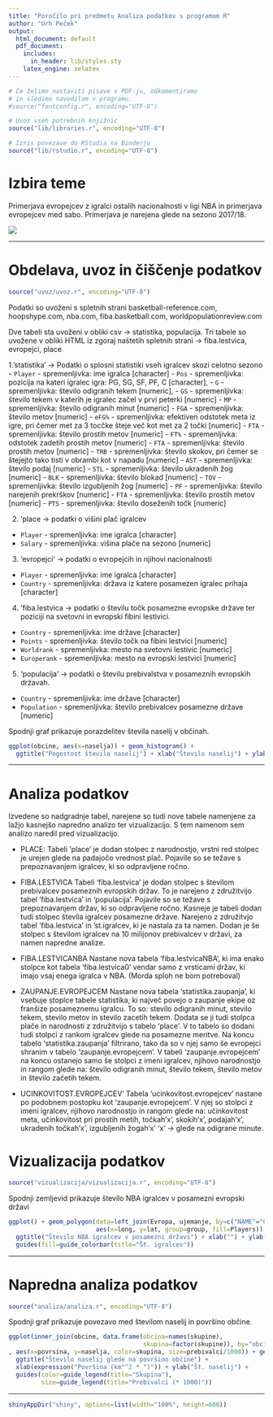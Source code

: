 ```yaml
---
title: "Poročilo pri predmetu Analiza podatkov s programom R"
author: "Urh Peček"
output:
  html_document: default
  pdf_document:
    includes:
      in_header: lib/styles.sty
    latex_engine: xelatex
---
```


```r
# Če želimo nastaviti pisave v PDF-ju, odkomentiramo
# in sledimo navodilom v programu.
#source("fontconfig.r", encoding="UTF-8")

# Uvoz vseh potrebnih knjižnic
source("lib/libraries.r", encoding="UTF-8")
```

```r
# Izris povezave do RStudia na Binderju
source("lib/rstudio.r", encoding="UTF-8")
```

# Izbira teme

Primerjava evropejcev z igralci ostalih nacionalnosti v ligi NBA in primerjava evropejcev med sabo.
Primerjava je narejena glede na sezono 2017/18.

![](slike/NBAlog.png)

***

# Obdelava, uvoz in čiščenje podatkov

```r
source("uvoz/uvoz.r", encoding="UTF-8")
```

Podatki so uvoženi s spletnih strani basketball-reference.com, hoopshype.com,
nba.com, fiba.basketball.com, worldpopulationreview.com

Dve tabeli sta uvoženi v obliki csv -> statistika, populacija.
Tri tabele so uvožene v obliki HTML iz zgoraj naštetih spletnih strani -> fiba.lestvica, evropejci, place

1.'statistika' -> Podatki o splosni statistiki vseh igralcev skozi celotno sezono
  - `Player` - spremenljivka: ime igralca [character]
  - `Pos` - spremenljivka: pozicija na kateri igralec igra: PG, SG, SF, PF, C [character],
  - `G` - spremenljivka: število odigranih tekem [numeric],
  - `GS` - spremenljivka: število tekem v katerih je igralec začel v prvi peterki [numeric]
  - `MP` - spremenljivka: število odigranih minut [numeric]
  - `FGA` - spremenljivka: število metov [numeric]
  - `eFG%` - spremenljivka: efektiven odstotek meta iz igre, pri čemer met za 3 tocčke šteje več kot met za 2 točki [numeric]
  - `FTA` - spremenljivka: število prostih metov [numeric]
  - `FT%` - spremenljivka: odstotek zadetih prostih metov [numeric]
  - `FTA` - spremenljivka: število prostih metov [numeric]
  - `TRB` - spremenljivka: število skokov, pri čemer se štejejto tako tisti v obrambi kot v napadu [numeric]
  - `AST` - spremenljivka: število podaj [numeric]
  - `STL` - spremenljivka: število ukradenih žog [numeric]
  - `BLK` - spremenljivka: število blokad [numeric]
  - `TOV` - spremenljivka: število izgubljenih žog [numeric]
  - `PF` - spremenljivka: število narejenih prekrškov [numeric]
  - `FTA` - spremenljivka: število prostih metov [numeric]
  - `PTS` - spremenljivka: število doseženih točk [numeric]
  
  
2. 'place -> podatki o višini plač igralcev
  - `Player` - spremenljivka: ime igralca [character]
  - `Salary` - spremenljivka: višina plače na sezono [numeric]

3. 'evropejci' -> podatki o evropejcih in njihovi nacionalnosti
  - `Player` - spremenljivka: ime igralca [character]
  - `Country` - spremenljivka: država iz katere posamezen igralec prihaja [character]
  
4. 'fiba.lestvica -> podatki o številu točk posamezne evropske države ter poziciji na svetovni in evropski fibini lestivici.
  - `Country` - spremenljivka: ime države [character]
  - `Points` - spremenljivka: število točk na fibini lestvici [numeric]
  - `Worldrank` - spremenljivka: mesto na svetovni lestivic [numeric]
  - `Europerank` - spremenljivka: mesto na evropski lestvici [numeric]
  
5. 'populacija' -> podatki o številu prebivalstva v posameznih evropskih državah.
  - `Country` - spremenljivka: ime države [character]
  - `Population` - spremenljivka: število prebivalcev posamezne države [numeric]


 

Spodnji graf prikazuje porazdelitev števila naselij v občinah.

```r
ggplot(obcine, aes(x=naselja)) + geom_histogram() +
  ggtitle("Pogostost števila naselij") + xlab("Število naselij") + ylab("Število občin")
```

***

# Analiza podatkov

Izvedene so nadgradnje tabel, narejene so tudi nove tabele namenjene za lažjo kasnejšo napredno analizo ter vizualizacijo. S tem namenom sem analizo naredil pred vizualizacijo.

- PLACE:
Tabeli 'place' je dodan stolpec z narodnostjo, vrstni red stolpec je urejen glede na padajočo vrednost plač.
Pojavile so se težave s prepoznavanjem igralcev, ki so odpravljene ročno.

- FIBA.LESTVICA
Tabeli 'fiba.lestvica' je dodan stolpec s številom prebivalcev posameznih evropskih držav. 
To je narejeno z združitvijo tabel 'fiba.lestvica' in 'populacija'.
Pojavile so se težave s prepoznavanjem držav, ki so odpravljene ročno.
Kasneje je tabeli dodan tudi stolpec števila igralcev posamezne države.
Narejeno z združitvjo tabel 'fiba.lestvica' in 'st.igralcev, ki je nastala za ta namen.
Dodan je še stolpec s številom igralcev na 10 milijonov prebivalcev v državi, za namen napredne analize.

- FIBA.LESTVICANBA
Nastane nova tabela 'fiba.lestvicaNBA', ki ima enako stolpce kot tabela 'fiba.lestvica0' vendar samo z vrsticami držav, ki imajo vsaj enega igralca v NBA.
(Morda sploh ne bom potreboval)

- ZAUPANJE.EVROPEJCEM
Nastane nova tabela 'statistika.zaupanja', ki vsebuje stoplce tabele statistika, ki največ povejo o zaupanje ekipe oz franšize posameznemu igralcu.
To so: stevilo odigranih minut, stevilo tekem, stevilo metov in stevilo zacetih tekem.
Dodata se ji tudi stolpca plače in narodnosti z združitvijo s tabelo 'place'.
V to tabelo so dodani tudi stolpci z rankom igralcev glede na posamezne meritve.
Na koncu tabelo 'statistika.zaupanja' filtrirano, tako da so v njej samo še evropejci shranim v tabelo 'zaupanje.evropejcem'.
V tabeli 'zaupanje.evropejcem' na koncu ostanejo samo še stolpci z imeni igralcev, njihovo narodnostjo in rangom glede na:
število odigranih minut, število tekem, število metov in število začetih tekem.

- UCINKOVITOST.EVROPEJCEV'
Tabela 'ucinkovitost.evropejcev' nastane po podobnem postopku kot 'zaupanje.evropejcem'.
V njej so stolpci z imeni igralcev, njihovo narodnostjo in rangom glede na:
učinkovitost meta, učinkovitost pri prostih metih, točkah'x', skokih'x', podajah'x', ukradenih točkah'x', izgubljenih žogah'x'
'x' -> glede na odigrane minute.









# Vizualizacija podatkov

```r
source("vizualizacija/vizualizacija.r", encoding="UTF-8")
```

Spodnji zemljevid prikazuje število NBA igralcev v posamezni evropski državi

```r
ggplot() + geom_polygon(data=left_join(Evropa, ujemanje, by=c("NAME"="Country")),
                        aes(x=long, y=lat, group=group, fill=Players)) +
  ggtitle("Število NBA igralcev v posamezni državi") + xlab("") + ylab("") +
  guides(fill=guide_colorbar(title="Št. igralcev"))
```

***

# Napredna analiza podatkov

```r
source("analiza/analiza.r", encoding="UTF-8")
```

Spodnji graf prikazuje povezavo med številom naselij in površino občine.

```r
ggplot(inner_join(obcine, data.frame(obcina=names(skupine),
                                     skupina=factor(skupine)), by="obcina")
, aes(x=povrsina, y=naselja, color=skupina, size=prebivalci/1000)) + geom_point() +
  ggtitle("Število naselij glede na površino občine") +
  xlab(expression("Površina (km"^2 * ")")) + ylab("Št. naselij") +
  guides(color=guide_legend(title="Skupina"),
         size=guide_legend(title="Prebivalci (* 1000)"))
```

***

```r
shinyAppDir("shiny", options=list(width="100%", height=600))
```
